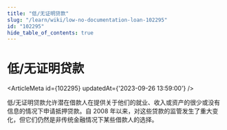 ```yaml
---
title: "低/无证明贷款"
slug: "/learn/wiki/low-no-documentation-loan-102295"
id: "102295"
hide_table_of_contents: true
---
```



# 低/无证明贷款

<ArticleMeta id={102295} updatedAt={'2023-09-26 13:59:00'} />
<div className='border-solid border-b border-t-0 my-4 border-[var(--ifm-color-gray-300)]' />

低/无证明贷款允许潜在借款人在提供关于他们的就业、收入或资产的很少或没有信息的情况下申请抵押贷款。自 2008 年以来，对这些贷款的监管发生了重大变化，但它们仍然是非传统金融情况下某些借款人的选择。
